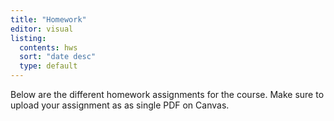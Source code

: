```yaml
---
title: "Homework"
editor: visual
listing:
  contents: hws
  sort: "date desc"
  type: default
---
```


Below are the different homework assignments for the course. Make sure to upload your assignment as as single PDF on Canvas.
